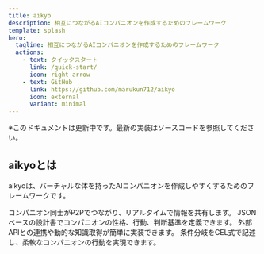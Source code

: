 ```yaml
---
title: aikyo
description: 相互につながるAIコンパニオンを作成するためのフレームワーク
template: splash
hero:
  tagline: 相互につながるAIコンパニオンを作成するためのフレームワーク
  actions:
    - text: クイックスタート
      link: /quick-start/
      icon: right-arrow
    - text: GitHub
      link: https://github.com/marukun712/aikyo
      icon: external
      variant: minimal
---
```



※このドキュメントは更新中です。最新の実装はソースコードを参照してください。

## aikyoとは

aikyoは、バーチャルな体を持ったAIコンパニオンを作成しやすくするためのフレームワークです。

<CardGrid stagger>
  <Card title="P2P通信">
    コンパニオン同士がP2Pでつながり、リアルタイムで情報を共有します。
  </Card>
  <Card title="Companion Card">
    JSONベースの設計書でコンパニオンの性格、行動、判断基準を定義できます。
  </Card>
  <Card title="アクション＆ナレッジ">
    外部APIとの連携や動的な知識取得が簡単に実装できます。
  </Card>
  <Card title="CEL式による制御">
    条件分岐をCEL式で記述し、柔軟なコンパニオンの行動を実現できます。
  </Card>
</CardGrid>
